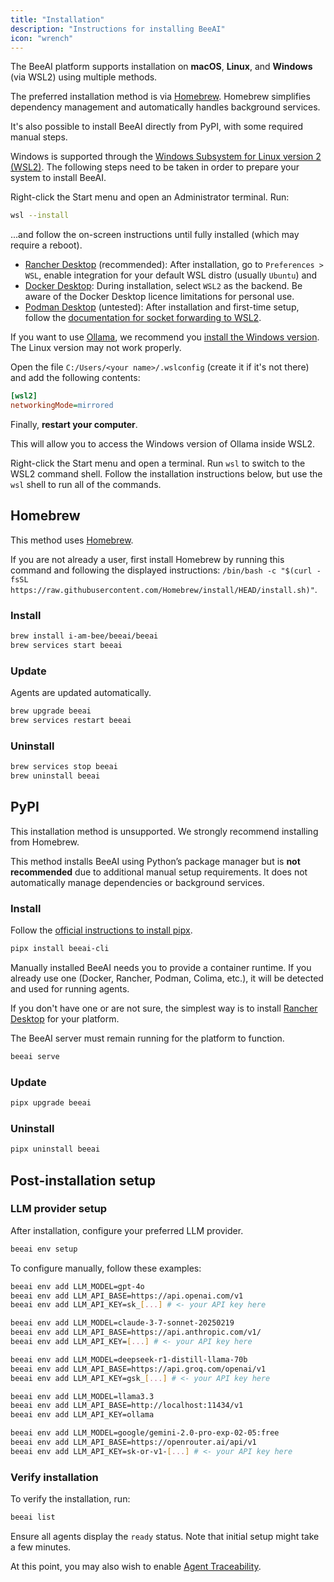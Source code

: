 ```yaml
---
title: "Installation"
description: "Instructions for installing BeeAI"
icon: "wrench"
---
```


The BeeAI platform supports installation on **macOS**, **Linux**, and **Windows** (via WSL2) using multiple methods.

The preferred installation method is via [Homebrew](https://brew.sh/). Homebrew simplifies dependency management and automatically handles background services.

It's also possible to install BeeAI directly from PyPI, with some required manual steps.

<Accordion title="Windows (WSL2) setup instructions">

Windows is supported through the [Windows Subsystem for Linux version 2 (WSL2)](https://learn.microsoft.com/en-us/windows/wsl/install). The following steps need to be taken in order to prepare your system to install BeeAI.

<Steps>
<Step title="Set up WSL2">

Right-click the Start menu and open an Administrator terminal. Run:

```sh
wsl --install
```

...and follow the on-screen instructions until fully installed (which may require a reboot).

</Step>
<Step title="Set up a container runtime">

- [Rancher Desktop](https://rancherdesktop.io/) (recommended): After installation, go to `Preferences > WSL`, enable integration for your default WSL distro (usually `Ubuntu`) and 
- [Docker Desktop](https://docs.docker.com/desktop/setup/install/windows-install/): During installation, select `WSL2` as the backend. Be aware of the Docker Desktop licence limitations for personal use.
- [Podman Desktop](https://podman-desktop.io/) (untested): After installation and first-time setup, follow the [documentation for socket forwarding to WSL2](https://podman-desktop.io/docs/podman/accessing-podman-from-another-wsl-instance).

</Step>
<Step title="Optional: Set up Ollama">

If you want to use [Ollama](https://ollama.com/), we recommend you [install the Windows version](https://ollama.com/download/windows). The Linux version may not work properly.

Open the file `C:/Users/<your name>/.wslconfig` (create it if it's not there) and add the following contents:

```ini
[wsl2]
networkingMode=mirrored
```

Finally, **restart your computer**.

This will allow you to access the Windows version of Ollama inside WSL2.

</Step>
<Step title="Open WSL2">

Right-click the Start menu and open a terminal. Run `wsl` to switch to the WSL2 command shell. Follow the installation instructions below, but use the `wsl` shell to run all of the commands.

</Step>
</Steps>
</Accordion>

<Tabs>
<Tab title="Homebrew (recommended)">

## Homebrew

This method uses [Homebrew](https://brew.sh/).

If you are not already a user, first install Homebrew by running this command and following the displayed instructions: `/bin/bash -c "$(curl -fsSL https://raw.githubusercontent.com/Homebrew/install/HEAD/install.sh)"`.

### Install

```sh
brew install i-am-bee/beeai/beeai
brew services start beeai
```

### Update

<Note>Agents are updated automatically.</Note>

```sh
brew upgrade beeai
brew services restart beeai
```

### Uninstall

```sh
brew services stop beeai
brew uninstall beeai
```

</Tab>
<Tab title="PyPI">

## PyPI

<Warning>This installation method is unsupported. We strongly recommend installing from Homebrew.</Warning>

This method installs BeeAI using Python’s package manager but is **not recommended** due to additional manual setup requirements. It does not automatically manage dependencies or background services.

### Install

<Steps>
<Step title="Install pipx">

Follow the [official instructions to install pipx](https://pipx.pypa.io/stable/installation/#installing-pipx).

</Step>
<Step title="Install BeeAI">

```sh
pipx install beeai-cli
```

</Step>
<Step title="Install a container runtime">

Manually installed BeeAI needs you to provide a container runtime. If you already use one (Docker, Rancher, Podman, Colima, etc.), it will be detected and used for running agents.

If you don't have one or are not sure, the simplest way is to install [Rancher Desktop](https://rancherdesktop.io/) for your platform.

</Step>
<Step title="Run BeeAI server:">

The BeeAI server must remain running for the platform to function.

```sh
beeai serve
```

</Step>
</Steps>
</Tab>
</Tabs>

### Update

```sh
pipx upgrade beeai
```

### Uninstall

```sh
pipx uninstall beeai
```

## Post-installation setup

### LLM provider setup

After installation, configure your preferred LLM provider.

<Tabs>
<Tab title="Interactive setup">

```sh
beeai env setup
```

</Tab>
<Tab title="Manual setup">

To configure manually, follow these examples:

<AccordionGroup>
<Accordion title="OpenAI">

```bash
beeai env add LLM_MODEL=gpt-4o
beeai env add LLM_API_BASE=https://api.openai.com/v1
beeai env add LLM_API_KEY=sk_[...] # <- your API key here
```

</Accordion>
<Accordion title="Anthropic">

```bash
beeai env add LLM_MODEL=claude-3-7-sonnet-20250219
beeai env add LLM_API_BASE=https://api.anthropic.com/v1/
beeai env add LLM_API_KEY=[...] # <- your API key here
```

</Accordion>
<Accordion title="Groq">

```bash
beeai env add LLM_MODEL=deepseek-r1-distill-llama-70b
beeai env add LLM_API_BASE=https://api.groq.com/openai/v1
beeai env add LLM_API_KEY=gsk_[...] # <- your API key here
```

</Accordion>
<Accordion title="Ollama">

```bash
beeai env add LLM_MODEL=llama3.3
beeai env add LLM_API_BASE=http://localhost:11434/v1
beeai env add LLM_API_KEY=ollama
```

</Accordion>
<Accordion title="OpenRouter">

```bash
beeai env add LLM_MODEL=google/gemini-2.0-pro-exp-02-05:free
beeai env add LLM_API_BASE=https://openrouter.ai/api/v1
beeai env add LLM_API_KEY=sk-or-v1-[...] # <- your API key here
```

</Accordion>
</AccordionGroup>


</Tab>
</Tabs>

### Verify installation

To verify the installation, run:

```sh
beeai list
```

Ensure all agents display the `ready` status. Note that initial setup might take a few minutes.

At this point, you may also wish to enable [Agent Traceability](/observability/agents-traceability).
